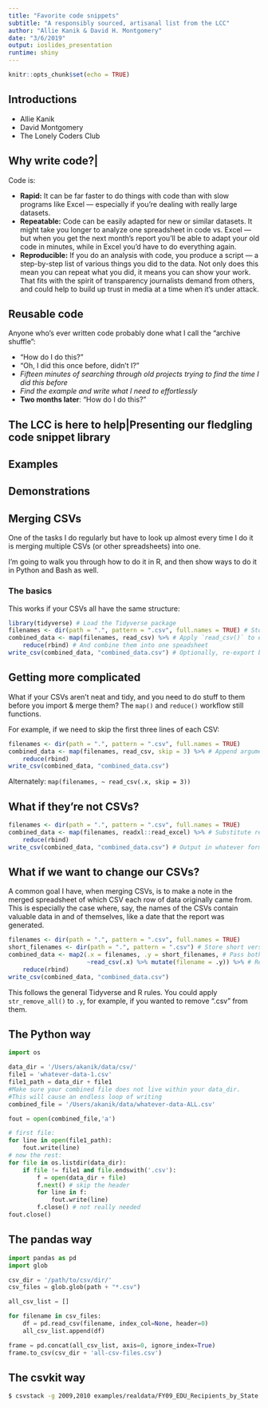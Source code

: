 ```yaml
---
title: "Favorite code snippets"
subtitle: "A responsibly sourced, artisanal list from the LCC"
author: "Allie Kanik & David H. Montgomery"
date: "3/6/2019"
output: ioslides_presentation
runtime: shiny
---
```


```r
knitr::opts_chunk$set(echo = TRUE)
```

## Introductions

- Allie Kanik
- David Montgomery
- The Lonely Coders Club

## Why write code?|

Code is: 

- **Rapid:** It can be far faster to do things with code than with slow programs like Excel — especially if you're dealing with really large datasets.
- **Repeatable:** Code can be easily adapted for new or similar datasets. It might take you longer to analyze one spreadsheet in code vs. Excel — but when you get the next month's report you'll be able to adapt your old code in minutes, while in Excel you'd have to do everything again.
- **Reproducible:** If you do an analysis with code, you produce a script — a step-by-step list of various things you did to the data. Not only does this mean you can repeat what you did, it means you can show your work. That fits with the spirit of transparency journalists demand from others, and could help to build up trust in media at a time when it's under attack.

## Reusable code

Anyone who's ever written code probably done what I call the "archive shuffle":

- "How do I do this?"
- "Oh, I did this once before, didn't I?"
- *Fifteen minutes of searching through old projects trying to find the time I did this before*
- *Find the example and write what I need to effortlessly*
- **Two months later**: "How do I do this?"

## The LCC is here to help|Presenting our fledgling code snippet library

## Examples

## Demonstrations

## Merging CSVs

One of the tasks I do regularly but have to look up almost every time I do it is merging multiple CSVs (or other spreadsheets) into one.

I'm going to walk you through how to do it in R, and then show ways to do it in Python and Bash as well.

### The basics

This works if your CSVs all have the same structure: 

```r
library(tidyverse) # Load the Tidyverse package
filenames <- dir(path = ".", pattern = ".csv", full.names = TRUE) # Store a list of the filepaths in question
combined_data <- map(filenames, read_csv) %>% # Apply `read_csv()` to every item in `filenames` (our CSVs)
	reduce(rbind) # And combine them into one speadsheet
write_csv(combined_data, "combined_data.csv") # Optionally, re-export back to CSV. Otherwise analyze in R.
```

## Getting more complicated

What if your CSVs aren't neat and tidy, and you need to do stuff to them before you import & merge them? The `map()` and `reduce()` workflow still functions.

For example, if we need to skip the first three lines of each CSV: 

```r
filenames <- dir(path = ".", pattern = ".csv", full.names = TRUE) 
combined_data <- map(filenames, read_csv, skip = 3) %>% # Append arguments at the end, separated by comma
	reduce(rbind) 
write_csv(combined_data, "combined_data.csv") 
```

Alternately: ` map(filenames, ~ read_csv(.x, skip = 3))`

## What if they're not CSVs?

```r
filenames <- dir(path = ".", pattern = ".csv", full.names = TRUE) 
combined_data <- map(filenames, readxl::read_excel) %>% # Substitute read_excel for read_csv
	reduce(rbind)
write_csv(combined_data, "combined_data.csv") # Output in whatever format you want
```

## What if we want to change our CSVs?

A common goal I have, when merging CSVs, is to make a note in the merged spreadsheet of which CSV each row of data originally came from. This is especially the case where, say, the names of the CSVs contain valuable data in and of themselves, like a date that the report was generated. 

```r
filenames <- dir(path = ".", pattern = ".csv", full.names = TRUE) 
short_filenames <- dir(path = ".", pattern = ".csv") # Store short versions of our filenames
combined_data <- map2(.x = filenames, .y = short_filenames, # Pass both our vectors to `map()`
					  ~read_csv(.x) %>% mutate(filename = .y)) %>% # Read in from `filenames` and use `short_filenames` to edit.
	reduce(rbind) 
write_csv(combined_data, "combined_data.csv") 
```

This follows the general Tidyverse and R rules. You could apply `str_remove_all()` to `.y`, for example, if you wanted to remove ".csv" from them. 

## The Python way{.smaller}

```python
import os

data_dir = '/Users/akanik/data/csv/'
file1 = 'whatever-data-1.csv'
file1_path = data_dir + file1
#Make sure your combined file does not live within your data_dir.
#This will cause an endless loop of writing
combined_file = '/Users/akanik/data/whatever-data-ALL.csv'

fout = open(combined_file,'a')

# first file:
for line in open(file1_path):
    fout.write(line)
# now the rest:    
for file in os.listdir(data_dir):
    if file != file1 and file.endswith('.csv'):
        f = open(data_dir + file)
        f.next() # skip the header
        for line in f:
            fout.write(line)
        f.close() # not really needed
fout.close()  
```

## The pandas way

```python
import pandas as pd
import glob

csv_dir = '/path/to/csv/dir/'
csv_files = glob.glob(path + "*.csv")

all_csv_list = []

for filename in csv_files:
    df = pd.read_csv(filename, index_col=None, header=0)
    all_csv_list.append(df)

frame = pd.concat(all_csv_list, axis=0, ignore_index=True)
frame.to_csv(csv_dir + 'all-csv-files.csv')
```

## The csvkit way

```bash
$ csvstack -g 2009,2010 examples/realdata/FY09_EDU_Recipients_by_State.csv examples/realdata/Datagov_FY10_EDU_recp_by_State.csv
```